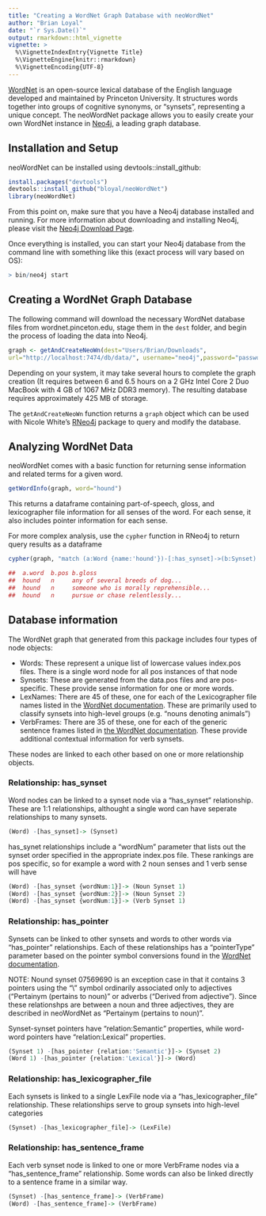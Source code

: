 ```yaml
---
title: "Creating a WordNet Graph Database with neoWordNet"
author: "Brian Loyal"
date: "`r Sys.Date()`"
output: rmarkdown::html_vignette
vignette: >
  %\VignetteIndexEntry{Vignette Title}
  %\VignetteEngine{knitr::rmarkdown}
  %\VignetteEncoding{UTF-8}
---
```


[WordNet](https://wordnet.princeton.edu/wordnet/) is an open-source lexical database of the English language developed and maintained by Princeton University. It structures words together into groups of cognitive synonyms, or "synsets", representing a unique concept. The neoWordNet package allows you to easily create your own WordNet instance in [Neo4j](http://neo4j.com/), a leading graph database.

## Installation and Setup

neoWordNet can be installed using devtools::install_github:

```r
install.packages("devtools")
devtools::install_github("bloyal/neoWordNet")
library(neoWordNet)
```

From this point on, make sure that you have a Neo4j database installed and running. For more information about downloading and installing Neo4j, please visit the [Neo4j Download Page](http://neo4j.com/download/).

Once everything is installed, you can start your Neo4j database from the command line with something like this (exact process will vary based on OS):

```r
> bin/neo4j start
```

## Creating a WordNet Graph Database

The following command will download the necessary WordNet database files from wordnet.pinceton.edu, stage them in the `dest` folder, and begin the process of loading the data into Neo4j.

```r
graph <- getAndCreateNeoWn(dest="Users/Brian/Downloads",
url="http://localhost:7474/db/data/", username="neo4j",password="password")
```

Depending on your system, it may take several hours to complete the graph creation (It requires between 6 and 6.5 hours on a 2 GHz Intel Core 2 Duo MacBook with 4 GB of 1067 MHz DDR3 memory). The resulting database requires approximately 425 MB of storage.

The `getAndCreateNeoWn` function returns a `graph` object which can be used with Nicole White's [RNeo4j](https://github.com/nicolewhite/RNeo4j) package to query and modify the database.

## Analyzing WordNet Data

neoWordNet comes with a basic function for returning sense information and related terms for a given word. 

```r
getWordInfo(graph, word="hound")
```

This returns a dataframe containing part-of-speech, gloss, and lexicographer file information for all senses of the word. For each sense, it also includes pointer information for each sense.

For more complex analysis, use the `cypher` function in RNeo4j to return query results as a dataframe

```r
cypher(graph, "match (a:Word {name:'hound'})-[:has_synset]->(b:Synset) return a.name, b.pos, b.gloss")
```
```r
##  a.word  b.pos b.gloss
##  hound   n     any of several breeds of dog...
##  hound   n     someone who is morally reprehensible...
##  hound   n     pursue or chase relentlessly...
```

## Database information

The WordNet graph that generated from this package includes four types of node objects:

* Words: These represent a unique list of lowercase values index.pos files. There is a single word node for all pos instances of that node
* Synsets: These are generated from the data.pos files and are pos-specific. These provide sense information for one or more words.
* LexNames: There are 45 of these, one for each of the Lexicographer file names listed in the [WordNet documentation](https://wordnet.princeton.edu/wordnet/man/lexnames.5WN.html). These are primarily used to classify synsets into high-level groups (e.g. "nouns denoting animals")
* VerbFrames: There are 35 of these, one for each of the generic sentence frames listed in [the WordNet documentation](https://wordnet.princeton.edu/wordnet/man/wninput.5WN.html#sect4). These provide additional contextual information for verb synsets.

These nodes are linked to each other based on one or more relationship objects.

### Relationship: has_synset
Word nodes can be linked to a synset node via a "has_synset" relationship. These are 1:1 relationships, althought a single word can have seperate relationships to many synsets.
```r
(Word) -[has_synset]-> (Synset)
```
has_synet relationships include a "wordNum" parameter that lists out the synset order specified in the appropriate index.pos file. These rankings are pos specific, so for example a word with 2 noun senses and 1 verb sense will have
```r
(Word) -[has_synset {wordNum:1}]-> (Noun Synset 1)
(Word) -[has_synset {wordNum:2}]-> (Noun Synset 2)
(Word) -[has_synset {wordNum:1}]-> (Verb Synset 1)
```
### Relationship: has_pointer
Synsets can be linked to other synsets and words to other words via "has_pointer" relationships. Each of these relationships has a "pointerType" parameter based on the pointer symbol conversions found in the [WordNet documentation](https://wordnet.princeton.edu/wordnet/man/wninput.5WN.html#sect3).

NOTE: Nound synset 07569690 is an exception case in that it contains 3 pointers using the "\\" symbol ordinarily associated only to adjectives ("Pertainym (pertains to noun)" or adverbs ("Derived from adjective"). Since these relationshps are between a noun and three adjectives, they are described in neoWordNet as "Pertainym (pertains to noun)".

Synset-synset pointers have "relation:Semantic" properties, while word-word pointers have "relation:Lexical" properties.
```r
(Synset 1) -[has_pointer {relation:'Semantic'}]-> (Synset 2)
(Word 1) -[has_pointer {relation:'Lexical'}]-> (Word)
```
### Relationship: has_lexicographer_file
Each synsets is linked to a single LexFile node via a "has_lexicographer_file" relationship. These relationships serve to group synsets into high-level categories
```r
(Synset) -[has_lexicographer_file]-> (LexFile)
```
### Relationship: has_sentence_frame
Each verb synset node is linked to one or more VerbFrame nodes via a "has_sentence_frame" relationship. Some words can also be linked directly to a sentence frame in a similar way. 
```r
(Synset) -[has_sentence_frame]-> (VerbFrame)
(Word) -[has_sentence_frame]-> (VerbFrame)
```
